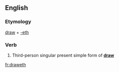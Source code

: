 ==English==

===Etymology===
[[draw]] + [[-eth]]

===Verb===
{{infl|en|verb form}}

# {{archaic}} Third-person singular present simple form of '''[[draw]]'''

[[fr:draweth]]